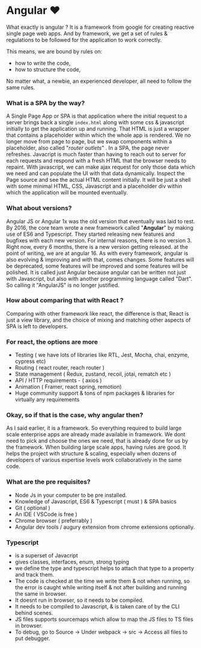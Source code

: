 # Angular ❤️

What exactly is angular ? It is a framework from google for creating reactive single page web apps. 
And by framework, we get a set of rules & regulations to be followed for the application to work correctly. 

This means, we are bound by rules on:
- how to write the code, 
- how to structure the code, 

No matter what, a newbie, an experienced developer, all need to follow the same rules.

### What is a SPA by the way?

A Single Page App or SPA is that application where the initial request to a server brings back a single `index.html` along with some css & javascript initially to get the application up and running. That HTML is just a wrapper that contains a placeholder within which the whole app is rendered. We no longer move from page to page, but we swap components within a placeholder, also called "_router outlets_" . In a SPA, the page never refreshes. Javacript is much faster than having to reach out to server for each requests and respond with a fresh HTML that the browser needs to repaint. With javascript, we can make ajax request for only those data which we need and can populate the UI with that data dynamically. Inspect the Page source and see the actual HTML content initially. It will be just a shell with some minimal HTML, CSS, Javascript and a placeholder div within which the application will be mounted eventually.

### What about versions?

Angular JS or Angular 1x was the old version that eventually was laid to rest.
By 2016, the core team wrote a new framework called "**Angular**" by making use of ES6 and Typescript.
They started releasing new features and bugfixes with each new version. For internal reasons, there is no version 3. Right now, every 6 months, there is a new version getting released. at the point of writing, we are at angular 16. As with every framework, angular is also evolving & improving and with that, comes changes. Some features will be deprecated, some features will be improved and some features will be polished. It is called just Angular because angular can be written not just with Javascript, but also with another programming language called "Dart". So calling it "AngularJS" is no longer justified.

### How about comparing that with React ?

Comparing with other framework like react, the difference is that, React is just a view library, and the choice of mixing and matching other aspects of SPA is left to developers.

### For react, the options are more

- Testing ( we have lots of libraries like RTL, Jest, Mocha, chai, enzyme, cypress etc)
- Routing ( react router, reach router )
- State management ( Redux, zustand, recoil, jotai, rematch etc )
- API / HTTP requirements - ( axios )
- Animation ( Framer, react spring, remotion)
- Huge community support & tons of npm packages & libraries for virtually any requirements

### Okay, so if that is the case, why angular then?

As I said earlier, it is a framework. So everything required to build large scale enterprise apps are already made available in framework. We dont need to pick and choose the ones we need, that is already done for us by the framework. When building large scale apps, having rules are good. It helps the project with structure & scaling, especially when dozens of developers of various expertise levels work collaboratively in the same code.

### What are the pre requisites?

- Node Js in your computer to be pre installed.
- Knowledge of Javascript, ES6 & Typescript ( must ) & SPA basics
- Git ( optional )
- An IDE ( VSCode is free )
- Chrome browser ( preferrably )
- Angular dev tools / augury extension from chrome extensions optionally.

### Typescript 

- is a superset of Javacript
- gives classes, interfaces, enum, strong typing
- we define the type and typescript helps to attach that type to a property and track them. 
- The code is checked at the time we write them & not when running, so the error is caught while writing itself & not after building and running the same in browser.
- It doesnt run in browser, so it needs to be compiled.
- It needs to be compiled to Javascript, & is taken care of by the CLI behind scenes.
- JS files supports sourcemaps which allow to map the JS files to TS files in browser.
- To debug, go to Source -> Under webpack -> src -> Access all files to put debugger.



